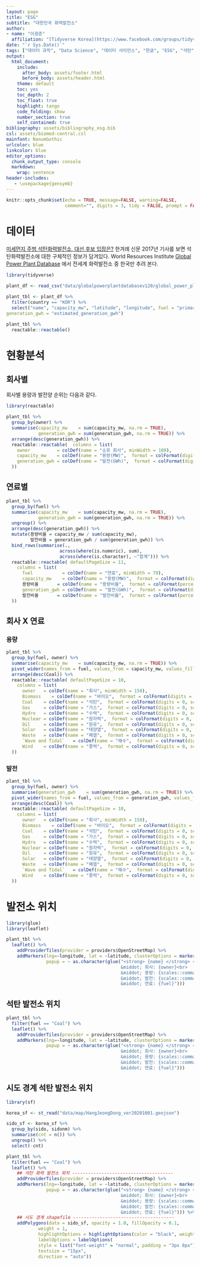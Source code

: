 ```yaml
---
layout: page
title: "ESG"
subtitle: "대한민국 화력발전소"
author:
- name: "이광춘"
  affiliation: "[Tidyverse Korea](https://www.facebook.com/groups/tidyverse/)"
date: "`r Sys.Date()`"
tags: ["데이터 과학", "Data Science", "데이터 사이언스", "한글", "ESG", "석탄", "화력발전소"]
output:
  html_document: 
    include:
      after_body: assets/footer.html
      before_body: assets/header.html
    theme: default
    toc: yes
    toc_depth: 2
    toc_float: true
    highlight: tango
    code_folding: show
    number_section: true
    self_contained: true
bibliography: assets/bibliography_esg.bib
csl: assets/biomed-central.csl
mainfont: NanumGothic
urlcolor: blue
linkcolor: blue
editor_options: 
  chunk_output_type: console
  markdown: 
    wrap: sentence
header-includes:
   - \usepackage{gensymb}
---
```


```r
knitr::opts_chunk$set(echo = TRUE, message=FALSE, warning=FALSE,
                      comment="", digits = 3, tidy = FALSE, prompt = FALSE, fig.align = 'center')
```


# 데이터 {#data}

[미세먼지 주범 석탄화력발전소, 대선 후보 입장은?](https://www.hani.co.kr/arti/society/area/793198.html) 한겨례 신문 2017년 기사를 보면 석탄화력발전소에 대한 구체적인 정보가 담겨있다. World Resources Institute [Global Power Plant Database](https://datasets.wri.org/dataset/globalpowerplantdatabase) 에서 전세계 화력발전소 중 한국만 추려 본다.

```r
library(tidyverse)

plant_df <- read_csv("data/globalpowerplantdatabasev120/global_power_plant_database.csv")

plant_tbl <- plant_df %>% 
  filter(country == "KOR") %>% 
  select("name", "capacity_mw", "latitude", "longitude", fuel = "primary_fuel", year = "commissioning_year", "owner", "url", 
generation_gwh = "estimated_generation_gwh")

plant_tbl %>% 
  reactable::reactable()
```


# 현황분석 {#eda}

## 회사별 {#owner}

회사별 용량과 발전양 순위는 다음과 같다.

```r
library(reactable)

plant_tbl %>% 
  group_by(owner) %>% 
  summarise(capacity_mw    = sum(capacity_mw, na.rm = TRUE),
            generation_gwh = sum(generation_gwh, na.rm = TRUE)) %>% 
  arrange(desc(generation_gwh)) %>% 
  reactable::reactable(  columns = list(
    owner          = colDef(name = "소유 회사", minWidth = 100),
    capacity_mw    = colDef(name = "용량(MW)",  format = colFormat(digits = 0, separators = TRUE)),
    generation_gwh = colDef(name = "발전(GWh)",  format = colFormat(digits = 0, separators = TRUE))
  ))
```

## 연료별 {#fuel-type}


```r

plant_tbl %>% 
  group_by(fuel) %>% 
  summarise(capacity_mw    = sum(capacity_mw, na.rm = TRUE),
            generation_gwh = sum(generation_gwh, na.rm = TRUE)) %>% 
  ungroup() %>% 
  arrange(desc(generation_gwh)) %>% 
  mutate(용량비율 = capacity_mw / sum(capacity_mw),
         발전비율 = generation_gwh / sum(generation_gwh)) %>% 
  bind_rows(summarise(.,
                    across(where(is.numeric), sum),
                    across(where(is.character), ~"합계"))) %>% 
  reactable::reactable( defaultPageSize = 11,
    columns = list(
      fuel           = colDef(name = "연료", minWidth = 70),
      capacity_mw    = colDef(name = "용량(MW)",  format = colFormat(digits = 0, separators = TRUE)),
      용량비율       = colDef(name = "용량비율",  format = colFormat(percent = TRUE, digits = 1)),
      generation_gwh = colDef(name = "발전(GWh)",  format = colFormat(digits = 0, separators = TRUE)),
      발전비율       = colDef(name = "발전비율",  format = colFormat(percent = TRUE, digits = 1))
  ))
```


## 회사 X 연료 {#fuel-type-owner}

### 용량 {#fuel-type-owner-capa}

```r
plant_tbl %>% 
  group_by(fuel, owner) %>% 
  summarise(capacity_mw    = sum(capacity_mw, na.rm = TRUE)) %>% 
  pivot_wider(names_from = fuel, values_from = capacity_mw, values_fill  = 0) %>% 
  arrange(desc(Coal)) %>% 
  reactable::reactable( defaultPageSize = 10,
    columns = list(
      owner   = colDef(name = "회사", minWidth = 150),
      Biomass    = colDef(name = "바이오",  format = colFormat(digits = 0, separators = TRUE)),      
      Coal    = colDef(name = "석탄",  format = colFormat(digits = 0, separators = TRUE)),
      Gas     = colDef(name = "가스",  format = colFormat(digits = 0, separators = TRUE)),
      Hydro   = colDef(name = "수력",  format = colFormat(digits = 0, separators = TRUE)),
      Nuclear = colDef(name = "원자력",  format = colFormat(digits = 0, separators = TRUE)),
      Oil     = colDef(name = "원유",  format = colFormat(digits = 0, separators = TRUE)),
      Solar   = colDef(name = "태양열",  format = colFormat(digits = 0, separators = TRUE)),
      Waste   = colDef(name = "폐열",  format = colFormat(digits = 0, separators = TRUE)),
      `Wave and Tidal`   = colDef(name = "해수",  format = colFormat(digits = 0, separators = TRUE)),
      Wind    = colDef(name = "풍력",  format = colFormat(digits = 0, separators = TRUE))
  ))  
```

### 발전 {#fuel-type-owner-generation}

```r
plant_tbl %>% 
  group_by(fuel, owner) %>% 
  summarise(generation_gwh    = sum(generation_gwh, na.rm = TRUE)) %>% 
  pivot_wider(names_from = fuel, values_from = generation_gwh, values_fill  = 0) %>% 
  arrange(desc(Coal)) %>% 
  reactable::reactable( defaultPageSize = 10,
    columns = list(
      owner   = colDef(name = "회사", minWidth = 150),
      Biomass    = colDef(name = "바이오",  format = colFormat(digits = 0, separators = TRUE)),      
      Coal    = colDef(name = "석탄",  format = colFormat(digits = 0, separators = TRUE)),
      Gas     = colDef(name = "가스",  format = colFormat(digits = 0, separators = TRUE)),
      Hydro   = colDef(name = "수력",  format = colFormat(digits = 0, separators = TRUE)),
      Nuclear = colDef(name = "원자력",  format = colFormat(digits = 0, separators = TRUE)),
      Oil     = colDef(name = "원유",  format = colFormat(digits = 0, separators = TRUE)),
      Solar   = colDef(name = "태양열",  format = colFormat(digits = 0, separators = TRUE)),
      Waste   = colDef(name = "폐열",  format = colFormat(digits = 0, separators = TRUE)),
      `Wave and Tidal`   = colDef(name = "해수",  format = colFormat(digits = 0, separators = TRUE)),
      Wind    = colDef(name = "풍력",  format = colFormat(digits = 0, separators = TRUE))
  ))  

```


# 발전소 위치 {#eda-location}

```r
library(glue)
library(leaflet)

plant_tbl %>% 
  leaflet() %>% 
    addProviderTiles(provider = providers$OpenStreetMap) %>% 
    addMarkers(lng=~longitude, lat = ~latitude, clusterOptions = markerClusterOptions(),
               popup = ~ as.character(glue("<strong> {name} </strong> <br>
                                           &middot; 회사: {owner}<br>
                                           &middot; 용량: {scales::comma(capacity_mw, accuracy = 1) } MW<br>
                                           &middot; 발전: {scales::comma(generation_gwh, accuracy = 1)} GWh<br>
                                           &middot; 연료: {fuel}")))
```

## 석탄 발전소 위치 {#eda-location-coal}

```r

plant_tbl %>% 
  filter(fuel == "Coal") %>% 
  leaflet() %>% 
    addProviderTiles(provider = providers$OpenStreetMap) %>% 
    addMarkers(lng=~longitude, lat = ~latitude, clusterOptions = markerClusterOptions(),
               popup = ~ as.character(glue("<strong> {name} </strong> <br>
                                           &middot; 회사: {owner}<br>
                                           &middot; 용량: {scales::comma(capacity_mw, accuracy = 1) } MW<br>
                                           &middot; 발전: {scales::comma(generation_gwh, accuracy = 1)} GWh<br>
                                           &middot; 연료: {fuel}")))
```

## 시도 경계 석탄 발전소 위치 {#eda-location-coal-sido}

```r
library(sf)

korea_sf <- st_read("data/map/HangJeongDong_ver20201001.geojson")

sido_sf <- korea_sf %>% 
  group_by(sido, sidonm) %>% 
  summarise(cnt = n()) %>% 
  ungroup() %>% 
  select(-cnt)

plant_tbl %>% 
  filter(fuel == "Coal") %>% 
  leaflet() %>% 
    ## 석탄 화력 발전소 위치 --------------------------------------
    addProviderTiles(provider = providers$OpenStreetMap) %>% 
    addMarkers(lng=~longitude, lat = ~latitude, clusterOptions = markerClusterOptions(),
               popup = ~ as.character(glue("<strong> {name} </strong> <br>
                                           &middot; 회사: {owner}<br>
                                           &middot; 용량: {scales::comma(capacity_mw, accuracy = 1) } MW<br>
                                           &middot; 발전: {scales::comma(generation_gwh, accuracy = 1)} GWh<br>
                                           &middot; 연료: {fuel}"))) %>% 
    ## 시도 경계 shapefile --------------------------------------
    addPolygons(data = sido_sf, opacity = 1.0, fillOpacity = 0.1,
            weight = 1,
            highlightOptions = highlightOptions(color = "black", weight = 3,  bringToFront = TRUE),
            labelOptions = labelOptions(
            style = list("font-weight" = "normal", padding = "3px 8px"),
            textsize = "15px",
            direction = "auto"))
```

